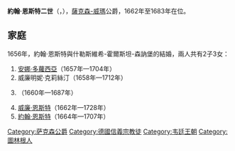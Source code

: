 {{Multiple issues|
{{Expand language|1=en|time=2021-02-04T08:35:08+00:00}}
{{Unreferenced|time=2021-02-04T08:35:08+00:00}}
}}
{{Infobox noble
| name        = 約翰·恩斯特二世
| image       = Arolsen Klebeband 01 177 1.jpg
| succession  = 薩克森-威瑪公爵
| reign       = 1662年 — 1683年
| predecessor = [[威廉_(薩克森-威瑪公爵)|威廉]]
| successor   = [[威廉·恩斯特_(薩克森-威瑪)|威廉·恩斯特]]
| birth_date  = {{birth date|1627|9|11|df=y}}
| birth_place = [[魏玛|威瑪]]
| death_date  = {{death date and age|1683|5|15|1627|9|11|df=y}}
| death_place = 威瑪
| noble family= [[韋廷王朝|韋廷王朝]]
| father      = [[威廉_(薩克森-威瑪公爵)|薩克森-威瑪公爵威廉]]
| mother      = 艾蕾諾爾·多蘿西亞
| religion    = [[信義宗|信義宗]]
}}
'''約翰·恩斯特二世'''（{{lang-de|Johann Ernst II}}，{{bd|1627年|9月11日|1683年|5月15日}}），[[薩克森-威瑪|薩克森-威瑪]]公爵，1662年至1683年在位。

== 家庭 ==
1656年，約翰·恩斯特與什勒斯維希-霍爾斯坦-森訥堡的{{le|克莉絲汀·伊莉莎白 (什勒斯維希-霍爾斯坦-森訥堡)|Princess Christine Elisabeth of Schleswig-Holstein-Sonderburg|克莉絲汀·伊莉莎白}}結婚，兩人共有2子3女：
# [[安娜·多蘿西亞_(薩克森-威瑪)|安娜·多蘿西亞]]（1657年—1704年）
# 威廉明妮·克莉絲汀（1658年—1712年）
# {{le|艾蕾諾爾·索菲 (薩克森-威瑪)|Eleonore Sophie of Saxe-Weimar|艾蕾諾爾·索菲}}（1660年—1687年）
# [[威廉·恩斯特_(薩克森-威瑪)|威廉·恩斯特]]（1662年—1728年）
# [[約翰·恩斯特三世|約翰·恩斯特]]（1664年—1707年）

[[Category:萨克森公爵|Category:萨克森公爵]]
[[Category:德國信義宗教徒|Category:德國信義宗教徒]]
[[Category:韦廷王朝|Category:韦廷王朝]]
[[Category:圖林根人|Category:圖林根人]]